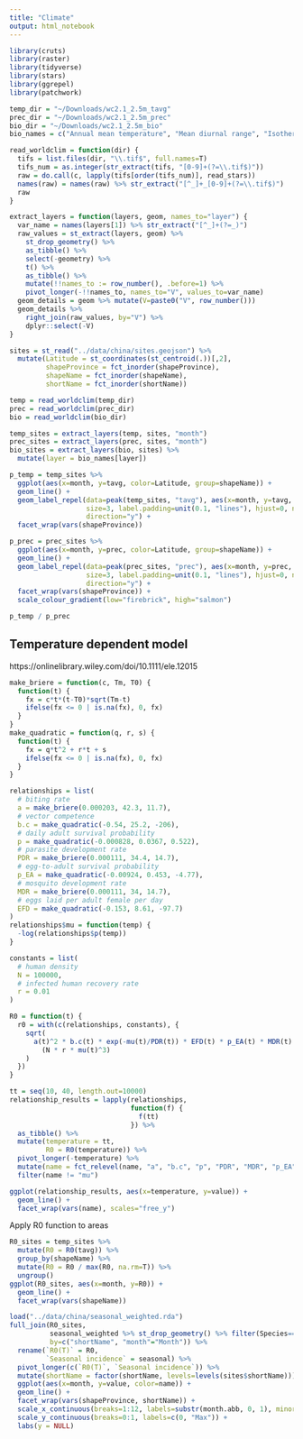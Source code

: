 ```yaml
---
title: "Climate"
output: html_notebook
---
```


```r
library(cruts)
library(raster)
library(tidyverse)
library(stars)
library(ggrepel)
library(patchwork)

temp_dir = "~/Downloads/wc2.1_2.5m_tavg"
prec_dir = "~/Downloads/wc2.1_2.5m_prec"
bio_dir = "~/Downloads/wc2.1_2.5m_bio"
bio_names = c("Annual mean temperature", "Mean diurnal range", "Isothermality", "Temperature seasonality", "Max temperature of warmest month", "Min temperature of coldest month", "Temperature annual range", "Mean temperature of wettest quarter", "Mean temperature of driest quarter", "Mean temperature of the warmest quarter", "Mean temperature of the coldest quarter", "Annual precipitation", "Precipitation of wettest month", "Precipitation of driest month", "Precipitation seasonality", "Precipitation of wettest quarter", "Precipitation of driest quarter", "Precipitation of warmest quarter", "Precipitation of coldest quarter")

read_worldclim = function(dir) {
  tifs = list.files(dir, "\\.tif$", full.names=T)
  tifs_num = as.integer(str_extract(tifs, "[0-9]+(?=\\.tif$)"))
  raw = do.call(c, lapply(tifs[order(tifs_num)], read_stars))
  names(raw) = names(raw) %>% str_extract("[^_]+_[0-9]+(?=\\.tif$)")
  raw
}

extract_layers = function(layers, geom, names_to="layer") {
  var_name = names(layers[1]) %>% str_extract("[^_]+(?=_)")
  raw_values = st_extract(layers, geom) %>%
    st_drop_geometry() %>%
    as_tibble() %>%
    select(-geometry) %>%
    t() %>%
    as_tibble() %>%
    mutate(!!names_to := row_number(), .before=1) %>%
    pivot_longer(-!!names_to, names_to="V", values_to=var_name)
  geom_details = geom %>% mutate(V=paste0("V", row_number()))
  geom_details %>%
    right_join(raw_values, by="V") %>%
    dplyr::select(-V)
}

sites = st_read("../data/china/sites.geojson") %>%
  mutate(Latitude = st_coordinates(st_centroid(.))[,2],
         shapeProvince = fct_inorder(shapeProvince),
         shapeName = fct_inorder(shapeName),
         shortName = fct_inorder(shortName))

temp = read_worldclim(temp_dir)
prec = read_worldclim(prec_dir)
bio = read_worldclim(bio_dir)
```

```r
temp_sites = extract_layers(temp, sites, "month")
prec_sites = extract_layers(prec, sites, "month")
bio_sites = extract_layers(bio, sites) %>%
  mutate(layer = bio_names[layer])
```

```r
p_temp = temp_sites %>%
  ggplot(aes(x=month, y=tavg, color=Latitude, group=shapeName)) +
  geom_line() +
  geom_label_repel(data=peak(temp_sites, "tavg"), aes(x=month, y=tavg, label=shortName),
                   size=3, label.padding=unit(0.1, "lines"), hjust=0, nudge_x=1, alpha=0.75,
                   direction="y") +
  facet_wrap(vars(shapeProvince))

p_prec = prec_sites %>%
  ggplot(aes(x=month, y=prec, color=Latitude, group=shapeName)) +
  geom_line() +
  geom_label_repel(data=peak(prec_sites, "prec"), aes(x=month, y=prec, label=shortName),
                   size=3, label.padding=unit(0.1, "lines"), hjust=0, nudge_x=1, alpha=0.75,
                   direction="y") +
  facet_wrap(vars(shapeProvince)) +
  scale_colour_gradient(low="firebrick", high="salmon")

p_temp / p_prec
```

## Temperature dependent model
https://onlinelibrary.wiley.com/doi/10.1111/ele.12015

```r
make_briere = function(c, Tm, T0) {
  function(t) {
    fx = c*t*(t-T0)*sqrt(Tm-t)
    ifelse(fx <= 0 | is.na(fx), 0, fx)
  }
}
make_quadratic = function(q, r, s) {
  function(t) {
    fx = q*t^2 + r*t + s
    ifelse(fx <= 0 | is.na(fx), 0, fx)
  }
}

relationships = list(
  # biting rate
  a = make_briere(0.000203, 42.3, 11.7),
  # vector competence
  b.c = make_quadratic(-0.54, 25.2, -206),
  # daily adult survival probability
  p = make_quadratic(-0.000828, 0.0367, 0.522),
  # parasite development rate
  PDR = make_briere(0.000111, 34.4, 14.7),
  # egg-to-adult survival probability
  p_EA = make_quadratic(-0.00924, 0.453, -4.77),
  # mosquito development rate
  MDR = make_briere(0.000111, 34, 14.7),
  # eggs laid per adult female per day
  EFD = make_quadratic(-0.153, 8.61, -97.7)
)
relationships$mu = function(temp) {
  -log(relationships$p(temp))
}

constants = list(
  # human density
  N = 100000,
  # infected human recovery rate
  r = 0.01
)

R0 = function(t) {
  r0 = with(c(relationships, constants), {
    sqrt(
      a(t)^2 * b.c(t) * exp(-mu(t)/PDR(t)) * EFD(t) * p_EA(t) * MDR(t) /
        (N * r * mu(t)^3)
    )
  })
}

tt = seq(10, 40, length.out=10000)
relationship_results = lapply(relationships,
                              function(f) {
                                f(tt)
                              }) %>%
  as_tibble() %>%
  mutate(temperature = tt,
         R0 = R0(temperature)) %>%
  pivot_longer(-temperature) %>%
  mutate(name = fct_relevel(name, "a", "b.c", "p", "PDR", "MDR", "p_EA", "EFD", "mu", "R0")) %>%
  filter(name != "mu")

ggplot(relationship_results, aes(x=temperature, y=value)) +
  geom_line() +
  facet_wrap(vars(name), scales="free_y")
```

Apply R0 function to areas

```r
R0_sites = temp_sites %>%
  mutate(R0 = R0(tavg)) %>%
  group_by(shapeName) %>%
  mutate(R0 = R0 / max(R0, na.rm=T)) %>%
  ungroup()
ggplot(R0_sites, aes(x=month, y=R0)) +
  geom_line() +
  facet_wrap(vars(shapeName))
```

```r
load("../data/china/seasonal_weighted.rda")
full_join(R0_sites,
          seasonal_weighted %>% st_drop_geometry() %>% filter(Species=="Vivax"),
          by=c("shortName", "month"="Month")) %>%
  rename(`R0(T)` = R0,
         `Seasonal incidence` = seasonal) %>%
  pivot_longer(c(`R0(T)`, `Seasonal incidence`)) %>%
  mutate(shortName = factor(shortName, levels=levels(sites$shortName))) %>%
  ggplot(aes(x=month, y=value, color=name)) +
  geom_line() +
  facet_wrap(vars(shapeProvince, shortName)) +
  scale_x_continuous(breaks=1:12, labels=substr(month.abb, 0, 1), minor_breaks=NULL) +
  scale_y_continuous(breaks=0:1, labels=c(0, "Max")) +
  labs(y = NULL)
```